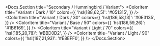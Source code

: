 
<Docs.Section title="Secondary / Hummingbird / Variant">
	<ColorPalette>
		<ColorItem
			title="Variant / Dark / 10"
			colors={{
				'hsl(188,62,5)': '#051315',
			}}
		/>
		<ColorItem
			title="Variant / Dark / 30"
			colors={{
				'hsl(186,58,13)': '#0E3135',
			}}
		/>
		<ColorItem
			title="Variant / Base / 50"
			colors={{
				'hsl(186,59,26)': '#1B6169',
			}}
		/>
		<ColorItem
			title="Variant / Light / 70"
			colors={{
				'hsl(185,20,78)': '#BBD0D2',
			}}
		/>
		<ColorItem
			title="Variant / Light / 90"
			colors={{
				'hsl(187,21,93)': '#E8EFF0',
			}}
		/>
	</ColorPalette>
</Docs.Section>
